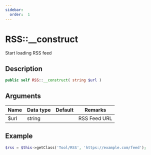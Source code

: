 ```yaml
---
sidebar:
  order:  1
---
```


# RSS::\_\_construct

Start loading RSS feed

## Description

```php
public self RSS::__construct( string $url )
```

## Arguments

| Name | Data type | Default | Remarks      |
| ---- | --------- | ------- | ------------ |
| $url | string    |         | RSS Feed URL |

## Example

```php title="Controller"
$rss = $this->getClass('Tool/RSS', 'https://example.com/feed');
```
